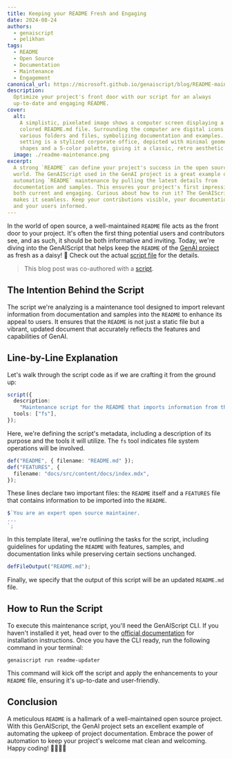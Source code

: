 ```yaml
---
title: Keeping your README Fresh and Engaging
date: 2024-08-24
authors:
  - genaiscript
  - pelikhan
tags:
  - README
  - Open Source
  - Documentation
  - Maintenance
  - Engagement
canonical_url: https://microsoft.github.io/genaiscript/blog/README-maintenance
description:
  Optimize your project's front door with our script for an always
  up-to-date and engaging README.
cover:
  alt:
    A simplistic, pixelated image shows a computer screen displaying a brightly
    colored README.md file. Surrounding the computer are digital icons depicting
    various folders and files, symbolizing documentation and examples. The
    setting is a stylized corporate office, depicted with minimal geometric
    shapes and a 5-color palette, giving it a classic, retro aesthetic.
  image: ./readme-maintenance.png
excerpt:
  A strong `README` can define your project's success in the open source
  world. The GenAIScript used in the GenAI project is a great example of
  automating `README` maintenance by pulling the latest details from
  documentation and samples. This ensures your project's first impression stays
  both current and engaging. Curious about how to run it? The GenAIScript CLI
  makes it seamless. Keep your contributions visible, your documentation sharp,
  and your users informed.
---
```



<BlogNarration />

In the world of open source, a well-maintained `README` file acts as the front door to your project. It's often the first thing potential users and contributors see, and as such, it should be both informative and inviting. Today, we're diving into the GenAIScript that helps keep the `README` of the [GenAI project](https://github.com/microsoft/genaiscript) as fresh as a daisy! 🌼 Check out the actual [script file](https://github.com/microsoft/genaiscript/blob/main/packages/sample/genaisrc/readme-updater.genai.mts) for the details.

> This blog post was co-authored with a [script](https://github.com/microsoft/genaiscript/blob/main/packages/sample/genaisrc/blogify-sample.genai.mts).

## The Intention Behind the Script

The script we're analyzing is a maintenance tool designed to import relevant information from documentation and samples into the `README` to enhance its appeal to users. It ensures that the `README` is not just a static file but a vibrant, updated document that accurately reflects the features and capabilities of GenAI.

## Line-by-Line Explanation

Let's walk through the script code as if we are crafting it from the ground up:

```ts
script({
  description:
    "Maintenance script for the README that imports information from the documentation and samples to make it more attractive to users.",
  tools: ["fs"],
});
```

Here, we're defining the script's metadata, including a description of its purpose and the tools it will utilize. The `fs` tool indicates file system operations will be involved.

```ts
def("README", { filename: "README.md" });
def("FEATURES", {
  filename: "docs/src/content/docs/index.mdx",
});
```

These lines declare two important files: the `README` itself and a `FEATURES` file that contains information to be imported into the `README`.

```ts
$`You are an expert open source maintainer.
...
`;
```

In this template literal, we're outlining the tasks for the script, including guidelines for updating the `README` with features, samples, and documentation links while preserving certain sections unchanged.

```ts
defFileOutput("README.md");
```

Finally, we specify that the output of this script will be an updated `README.md` file.

## How to Run the Script

To execute this maintenance script, you'll need the GenAIScript CLI. If you haven't installed it yet, head over to the [official documentation](https://microsoft.github.io/genaiscript/) for installation instructions. Once you have the CLI ready, run the following command in your terminal:

```shell
genaiscript run readme-updater
```

This command will kick off the script and apply the enhancements to your `README` file, ensuring it's up-to-date and user-friendly.

## Conclusion

A meticulous `README` is a hallmark of a well-maintained open source project. With this GenAIScript, the GenAI project sets an excellent example of automating the upkeep of project documentation. Embrace the power of automation to keep your project's welcome mat clean and welcoming. Happy coding! 👨‍💻👩‍💻
